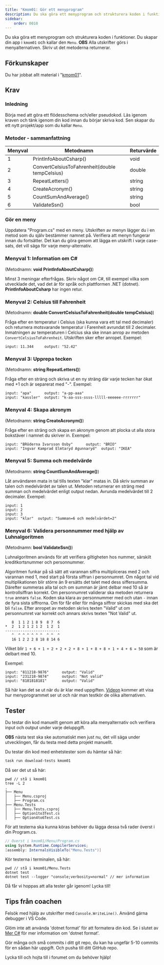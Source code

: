 ```yaml
---
title: "Kmom01: Gör ett menyprogram"
description: Du ska göra ett menyprogram och strukturera koden i funktioner.
sidebar:
    order: 0010
---
```


Du ska göra ett menyprogram och strukturera koden i funktioner. Du skapar din app i `kmom01` och kallar den `Menu`.
**OBS** Alla utskrifter görs i menyalternativen. Skriv ut det metoderna returnerar.

## Förkunskaper

Du har jobbat allt material i "[kmom01](/website/kmom/kmom01)".

## Krav

### Inledning

Börja med att göra ett flödesschema och/eller pseudokod. Läs igenom kraven och tänk igenom din kod innan du börjar skriva kod. Sen skapar du ett nytt projekt/app som du kallar `Menu`.

### Metoder - sammanfattning

| Menyval | Metodnamn              | Returvärde  |
|---------|------------------------|-------------|
|    1    | PrintInfoAboutCsharp() | void      |
|    2    | ConvertCelsiusToFahrenheit(double tempCelsius) | double |
|    3    | RepeatLetters()        | string      |
|    4    | CreateAcronym()        | string      |
|    5    | CountSumAndAverage()   | string      |
|    6    | ValidateSsn()          | bool      |

### Gör en meny

Uppdatera "Program.cs" med en meny. Utskriften av menyn lägger du i en metod som du själv bestämmer namnet på. Verifiera att menyn fungerar innan du fortsätter. Det kan du göra genom att lägga en utskrift i varje case-sats, det vill säga för varje meny-alternativ.

### Menyval **1**: Information om C#

(Metodnamn: **void PrintInfoAboutCsharp()**)

Minst 3 meningar efterfrågas. Skriv något om C#, till exempel vilka som utvecklade det, vad det är för språk och plattformen .NET (dotnet). **PrintInfoAboutCsharp** har ingen retur.

### Menyval **2**: Celsius till Fahrenheit

(Metodnamn: **double ConvertCelsiusToFahrenheit(double tempCelsius)**)

Fråga efter en temperatur i Celsius (ska kunna vara ett tal med decimaler) och returnera motsvarande temperatur i Farenheit avrundat till 2 decimaler. Inmatningen av temperaturen i Celcius ska ske innan anrop av metoden `ConvertCelsiusToFahrenheit`. Utskriften sker efter anropet. Exempel:

```text
input: 11.344     output: "52.42"
```

### Menyval **3**: Upprepa tecken

(Metodnamn: **string RepeatLetters()**)

Fråga efter en sträng och skriva ut en ny sträng där varje tecken har ökat med +1 och är separerat med "-". Exempel:

```text
input: "apa"      output: "a-pp-aaa"
input: "kassler"  output: "k-aa-sss-ssss-lllll-eeeeee-rrrrrrr"
```

### Menyval **4**: Skapa akronym

(Metodnamn: **string CreateAcronym()**)

Fråga efter en sträng och skapa en akronym genom att plocka ut alla stora bokstäver i namnet du skriver in. Exempel:

```text
input: "BRöderna Ivarsson Osby"      output: "BRIO"
input: "Ingvar Kamprad Elmtaryd Agunnaryd"  output: "IKEA"
```

### Menyval **5**: Summa och medelvärde

(Metodnamn: **string CountSumAndAverage()**)

Låt användaren mata in tal tills texten "klar" matas in. Då skriv summan av talen och medelvärdet av talen ut. Metoden returnerar en sträng med summan och medelvärdet enligt output nedan. Avrunda medelvärdet till 2 decimaler. Exempel:

```text
input: 1
input: 2
input: 3
input: "klar"  output: "Summan=6 och medelvärdet=2"
```

### Menyval **6**: Validera personnummer med hjälp av Luhnalgoritmen

(Metodnamn: **bool ValidateSsn()**)

Luhnalgoritmen används för att verifiera giltigheten hos nummer, särskilt kreditkortsnummer och personnummer.

Algoritmen funkar på så sätt att varannan siffra multipliceras med 2 och varannan med 1, med start på första siffran i personnumret. Om något tal vid multiplikationen blir större än 9 ersätts det talet med dess siffersumma. Därefter summeras alla tal och om summan är jämt delbar med 10 så är kontrollsiffran korrekt. Om personnumret validerar ska metoden returnera `true` annars `false`. Koden ska klara av personnummer med och utan `-` innan de fyra sista siffrorna. Om för får eller för många siffror skickas med ska det bli `false`. Efter anropet av metoden skrivs texten "Valid" ut om personnumret var korrekt och annars skrivs texten "Not Valid" ut.

```text
   8  1 1 2 1 8 9  8 7  6
*  2  1 2 1 2 1 2  1 2  1
-------------------------
   ^  ^ ^ ^ ^ ^ ^  ^ ^  ^
   16 1 2 2 2 8 18 8 14 6
```

Vilket blir `1 + 6 + 1 + 2 + 2 + 2 + 8 + 1 + 8 + 8 + 1 + 4 + 6 = 50` som är delbart med 10.

Exempel:

```text
input: "811218-9876"      output: "Valid"    
input: "231218-9874"      output: "Not valid"    
input: "8181818181"       output: "Valid"    
```

Så här kan det se ut när du är klar med uppgiften. [Videon](https://www.youtube.com/channel/UCxX3bcidovf5MDLeXMcbDyg) kommer att visa hur menyprogrammet ser ut och när man testkör de olika alternativen.

## Tester

Du testar din kod manuellt genom att köra alla menyalternativ och verifiera input och output under varje deluppgift.

**OBS** nästa test ska ske automatiskt men just nu, det vill säga under utvecklingen, får du testa med detta projekt manuellt.

Du testar din kod med enhetstester som du hämtar så här:

```bash
task run download-tests kmom01
```

Då ser det ut så här:

```shell
pwd // stå i kmom01
tree -L 2
.
├── Menu
│   ├── Menu.csproj
│   ├── Program.cs
├── Menu.Tests
│   ├── Menu.Tests.csproj
│   ├── Option1to3Test.cs
│   ├── Option4to6Test.cs
```

För att testerna ska kunna köras behöver du lägga dessa två rader överst i din Program.cs.

```csharp
// Överst i kmom01/Menu/Program.cs
using System.Runtime.CompilerServices;
[assembly: InternalsVisibleTo("Menu.Tests")]
```

Kör testerna i terminalen, så här:

```shell
pwd // stå i kmom01/Menu.Tests
dotnet test
dotnet test --logger "console;verbosity=normal" // mer information
```

Då får vi hoppas att alla tester går igenom! Lycka till!

## Tips från coachen

Felsök med hjälp av utskrifter med `Console.WriteLine()`. Använd gärna debugger i VS Code.

Glöm inte att använda 'dotnet format' för att formatera din kod. Se i slutet av [Mer C#](./../Kunskap/MerCsharp.md) för mer information om 'dotnet format'.

Gör många och små commits i ditt git repo, du kan ha ungefär 5-10 commits för en sådan här uppgift. Och pusha till ditt GitHub repo.

Lycka till och hojta till i forumet om du behöver hjälp!
